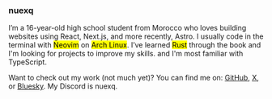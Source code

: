 ### nuexq
I’m a 16-year-old high school student from Morocco who loves building websites using React, Next.js, and more recently, Astro. I usually code in the terminal with <mark>Neovim</mark> on <mark>Arch Linux</mark>. I’ve learned <mark>Rust</mark> through the book and I'm looking for projects to improve my skills. and I'm most familiar with TypeScript.

Want to check out my work (not much yet)? You can find me on:
[GitHub](http://github.com/nuexq), [X](https://x.com/_neuxq), or [Bluesky](https://bsky.app/profile/nuexq.bsky.social). My Discord is nuexq.
